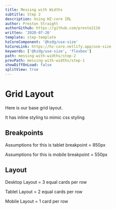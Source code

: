 ```yaml
---
title: Messing with Widths
subtitle: Step 2
description: Using HZ-core IRL
author: Preston Straight
authorGithub: https://github.com/presto2116
written: '2020-07-26'
template: step-template
hzCoreComponent: '@hzdg/use-size'
hzCoreLink: https://hz-core.netlify.app/use-size
keywords: ['@hzdg/use-size', 'flexbox']
path: messing-with-widths/step-2
prevPath: messing-with-widths/step-1
showDiffOnLoad: false
splitView: true
---
```



<RenderCode Code={MwWStep1Code} />

# Grid Layout

Here is our base grid layout.

It has inline styling to mimic css styling

## Breakpoints

Assumptions for this is tablet breakpoint = 850px

Assumptions for this is mobile breakpoint = 550px

## Layout

Desktop Layout = 3 equal cards per row

Tablet Layout = 2 equal cards per row

Mobile Layout = 1 card per row
